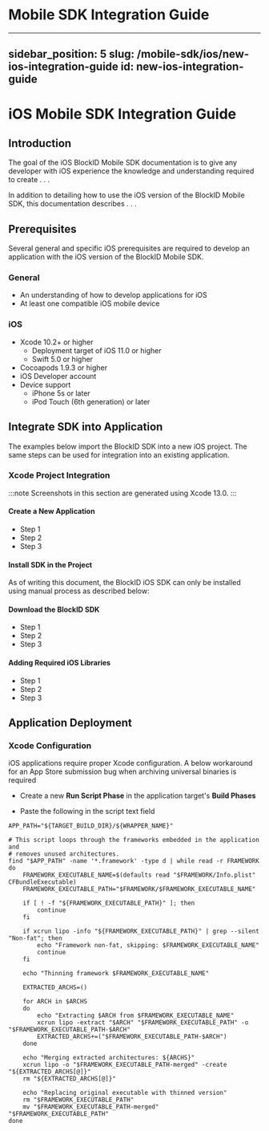 # Mobile SDK Integration Guide
---
sidebar_position: 5
slug: /mobile-sdk/ios/new-ios-integration-guide
id: new-ios-integration-guide
---


# iOS Mobile SDK Integration Guide

## **Introduction**

The goal of the iOS BlockID Mobile SDK documentation is to give any developer with iOS experience the knowledge and understanding required to create . . .

In addition to detailing how to use the iOS version of the BlockID Mobile SDK, this documentation describes . . . 


## **Prerequisites**

Several general and specific iOS prerequisites are required to develop an application with the iOS version of the BlockID Mobile SDK.

### General

- An understanding of how to develop applications for iOS
- At least one compatible iOS mobile device

### iOS

- Xcode 10.2+ or higher
  - Deployment target of iOS 11.0 or higher
  - Swift 5.0 or higher
- Cocoapods 1.9.3 or higher
- iOS Developer account
- Device support
  - iPhone 5s or later
  - iPod Touch (6th generation) or later

## **Integrate SDK into Application**

The examples below import the BlockID SDK into a new iOS project. The same steps can be used for integration into an existing application.

### Xcode Project Integration

:::note Screenshots in this section are generated using Xcode 13.0.
:::

#### Create a New Application

- Step 1 
- Step 2
- Step 3

#### Install SDK in the Project

As of writing this document, the BlockID iOS SDK can only be installed using manual process as described below:

#### Download the BlockID SDK

- Step 1
- Step 2
- Step 3 

#### Adding Required iOS Libraries

- Step 1
- Step 2
- Step 3


## **Application Deployment**

### Xcode Configuration

iOS applications require proper Xcode configuration. A below workaround for an App Store submission bug when archiving universal binaries is required

- Create a new **Run Script Phase** in the application target's **Build Phases**

- Paste the following in the script text field

```shell 
APP_PATH="${TARGET_BUILD_DIR}/${WRAPPER_NAME}"

# This script loops through the frameworks embedded in the application and
# removes unused architectures.
find "$APP_PATH" -name '*.framework' -type d | while read -r FRAMEWORK
do
    FRAMEWORK_EXECUTABLE_NAME=$(defaults read "$FRAMEWORK/Info.plist" CFBundleExecutable)
    FRAMEWORK_EXECUTABLE_PATH="$FRAMEWORK/$FRAMEWORK_EXECUTABLE_NAME"

    if [ ! -f "${FRAMEWORK_EXECUTABLE_PATH}" ]; then
        continue
    fi

    if xcrun lipo -info "${FRAMEWORK_EXECUTABLE_PATH}" | grep --silent "Non-fat"; then
        echo "Framework non-fat, skipping: $FRAMEWORK_EXECUTABLE_NAME"
        continue
    fi

    echo "Thinning framework $FRAMEWORK_EXECUTABLE_NAME"

    EXTRACTED_ARCHS=()

    for ARCH in $ARCHS
    do
        echo "Extracting $ARCH from $FRAMEWORK_EXECUTABLE_NAME"
        xcrun lipo -extract "$ARCH" "$FRAMEWORK_EXECUTABLE_PATH" -o "$FRAMEWORK_EXECUTABLE_PATH-$ARCH"
        EXTRACTED_ARCHS+=("$FRAMEWORK_EXECUTABLE_PATH-$ARCH")
    done

    echo "Merging extracted architectures: ${ARCHS}"
    xcrun lipo -o "$FRAMEWORK_EXECUTABLE_PATH-merged" -create "${EXTRACTED_ARCHS[@]}"
    rm "${EXTRACTED_ARCHS[@]}"

    echo "Replacing original executable with thinned version"
    rm "$FRAMEWORK_EXECUTABLE_PATH"
    mv "$FRAMEWORK_EXECUTABLE_PATH-merged" "$FRAMEWORK_EXECUTABLE_PATH"
done
```
